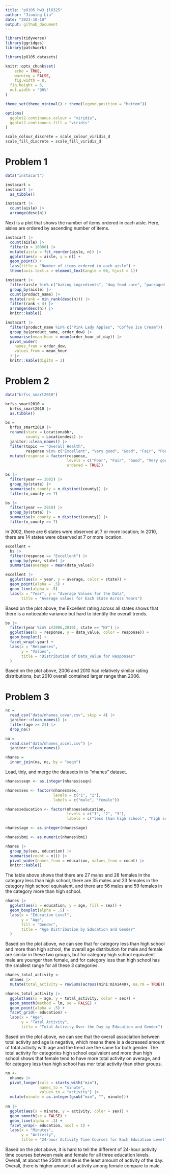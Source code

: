```yaml
---
title: "p8105_hw3_jl6325"
author: "Jianing Liu"
date: "2023-10-10"
output: github_document
---
```



```r
library(tidyverse)
library(ggridges)
library(patchwork)

library(p8105.datasets)

knitr::opts_chunk$set(
	echo = TRUE,
	warning = FALSE,
	fig.width = 8, 
  fig.height = 6,
  out.width = "90%"
)

theme_set(theme_minimal() + theme(legend.position = "bottom"))

options(
  ggplot2.continuous.colour = "viridis",
  ggplot2.continuous.fill = "viridis"
)

scale_colour_discrete = scale_colour_viridis_d
scale_fill_discrete = scale_fill_viridis_d
```



# Problem 1

```r
data("instacart")

instacart = 
instacart |>
  as_tibble()
```


```r
instacart |> 
  count(aisle) |> 
  arrange(desc(n))
```

Next is a plot that shows the number of items ordered in each aisle. Here, aisles are ordered by ascending number of items.

```r
instacart |> 
  count(aisle) |> 
  filter(n > 10000) |> 
  mutate(aisle = fct_reorder(aisle, n)) |> 
  ggplot(aes(x = aisle, y = n)) + 
  geom_point() + 
  labs(title = "Number of items ordered in each aisle") +
  theme(axis.text.x = element_text(angle = 60, hjust = 1))

```


```r
instacart |> 
  filter(aisle %in% c("baking ingredients", "dog food care", "packaged vegetables fruits")) |>
  group_by(aisle) |> 
  count(product_name) |> 
  mutate(rank = min_rank(desc(n))) |> 
  filter(rank < 4) |> 
  arrange(desc(n)) |>
  knitr::kable()
```


```r
instacart |>
  filter(product_name %in% c("Pink Lady Apples", "Coffee Ice Cream")) |>
  group_by(product_name, order_dow) |>
  summarise(mean_hour = mean(order_hour_of_day)) |>
  pivot_wider(
    names_from = order_dow,
    values_from = mean_hour
  ) |>
  knitr::kable(digits = 2)
```


# Problem 2


```r
data("brfss_smart2010")

brfss_smart2010 = 
  brfss_smart2010 |>
  as.tibble()
```


```r
bs =
  brfss_smart2010 |>
  rename(state = Locationabbr,
         county = Locationdesc) |>
  janitor::clean_names() |>
  filter(topic == "Overall Health",
         response %in% c("Excellent", "Very good", "Good", "Fair", "Poor")) %>%
  mutate(response = factor(response, 
                           levels = c("Poor", "Fair", "Good", "Very good", "Excellent"),
                           ordered = TRUE))
```


```r
bs |>
  filter(year == 2002) |>
  group_by(state) |>
  summarise(n_county = n_distinct(county)) |>
  filter(n_county >= 7)

bs |>
  filter(year == 2010) |>
  group_by(state) |>
  summarise(n_county = n_distinct(county)) |>
  filter(n_county >= 7)
```

In 2002, there are 6 states were observed at 7 or more location;
In 2010, there are 14 states were observed at 7 or more location.

```r
excellent = 
  bs |>
  filter(response == "Excellent") |>
  group_by(year, state) |>
  summarise(average = mean(data_value))
```


```r
excellent |>
  ggplot(aes(x = year, y = average, color = state)) +
  geom_point(alpha = .5) +
  geom_line(alpha = .5)
  labs(x = "Year", y = "Average Values for the Data",
       title = "Average values for Each State Across Years")
```


Based on the plot above, the Excellent rating across all states shows that there is a noticeable variance but hard to identify the overall trends.


```r
bs |>
  filter(year %in% c(2006,2010), state == "NY") |>
  ggplot(aes(x = response, y = data_value, color = response)) +
  geom_boxplot() + 
  facet_wrap(~year) +
  labs(x = "Responses",
       y = "Values",
       title = "Distribution of Data_value for Responses"
  )
```


Based on the plot above, 2006 and 2010 had relatively similar rating distributions, but 2010 overall contained larger range than 2006.


# Problem 3


```r
nc = 
  read_csv("data/nhanes_covar.csv", skip = 4) |>
  janitor::clean_names() |>
  filter(age >= 21) |>
  drop_na()

na = 
  read.csv("data/nhanes_accel.csv") |>
  janitor::clean_names()

nhanes =
  inner_join(na, nc, by = "seqn")
```

Load, tidy, and merge the datasets in to "nhanes" dataset.


```r
nhanes$seqn <- as.integer(nhanes$seqn)

nhanes$sex <- factor(nhanes$sex,
                     levels = c("1", "2"),
                     labels = c("male", "female"))

nhanes$education <- factor(nhanes$education,
                           levels = c("1", "2", "3"),
                           labels = c("less than high school", "high school equivalent", "more than high school"))

nhanes$age <- as.integer(nhanes$age)

nhanes$bmi <- as.numeric(nhanes$bmi)
```


```r
nhanes |>
  group_by(sex, education) |>
  summarise(count = n()) |>
  pivot_wider(names_from = education, values_from = count) |>
  knitr::kable()
```

The table above shows that there are 27 males and 28 females in the category less than high school,
there are 35 males and 23 females in the category high school equivalent, and there are 56 males 
and 59 females in the category more than high school.


```r
nhanes |>
  ggplot(aes(x = education, y = age, fill = sex)) +
  geom_boxplot(alpha = .5) +
  labs(x = "Education Level",
       y = "Age",
       fill = "Gender",
       title = "Age Distribution by Education and Gender"
  )
```


Based on the plot above, we can see that for category less than high school and more than high school, the overall age distribution for male and female are similar in these two groups, but for 
category high school equivalent male are younger than female, and for category less than high school has the smallest range for all these 3 categories.


```r
nhanes_total_activity <-
  nhanes |>
  mutate(total_activity = rowSums(across(min1:min1440), na.rm = TRUE))

nhanes_total_activity |>
  ggplot(aes(x = age, y = total_activity, color = sex)) +
  geom_smooth(method = lm, se = FALSE) +
  geom_point(alpha = .5) +
  facet_grid(~ education) +
  labs(x = "Age",
       y = "Tatal Activity",
       title = "Total Activity Over the Day by Education and Gender")
```


Based on the plot above, we can see that the overall association between total activity and age is negative, which means there is a decreased amount of total activity with age and the trend are the same for both gender. The total activity for categories high school equivalent and more than high school shows that female tend to have more total activity on average, and for category less than high school has mor total activity than other groups.


```r
nn <-
  nhanes |>
  pivot_longer(cols = starts_with("min"),
               names_to = "minute",
               values_to = "activity") |>
  mutate(minute = as.integer(gsub("min", "", minute)))
         
nn |>
  ggplot(aes(x = minute, y = activity, color = sex)) +
  geom_smooth(se = FALSE) +
  geom_line(alpha = .3) +
  facet_wrap(~ education, ncol = 1) +
  labs(x = "Minutes",
       y = "Activity",
       title = "24-hour Activity Time Courses for Each Education Level")
```


Based on the plot above, it is hard to tell the different of 24-hour activity time courses between male and female for all three education levels.
Overall, at about the 250th minute is the least amount of activity of the day.
Overall, there is higher amount of activity among female compare to male.